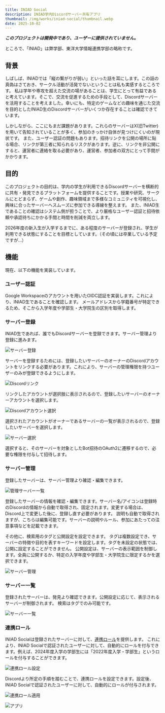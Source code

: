 ```yaml
---
title: INIAD Social
description: INIAD学内Discordサーバー共有アプリ
thumbnail: /img/works/iniad-social/thumbnail.webp
date: 2025-10-02
---
```


**_このプロジェクトは開発中であり、ユーザーに提供されていません。_**

ところで、「INIAD」は弊学部、東洋大学情報連携学部の略称です。

## 背景

しばしば、INIADでは「縦の繋がりが弱い」といった話を耳にします。この話の真偽はさておき、サークル活動が活発でないということは私も実感するところです。
私は学年や専攻を超えた交流の場があることは、学生にとって有益であると考えています。そこで、交流を促進するための手段として、Discordサーバーを活用することを考えました。幸いにも、特定のゲームなどの趣味を通じた交流を目的としたINIAD生のDiscordサーバーがいくつか存在することは確認できています。

しかしながら、ここにもまだ課題があります。これらのサーバーはX(旧Twitter)を用いて告知されていることが多く、参加のきっかけ自体が見つけにくいのが現状です。
また、ユーザー認証の問題もあります。招待リンクを公開の場所に貼る場合、リンクが第三者に知られるリスクがあります。逆に、リンクを非公開にすると、運営者に連絡を取る必要があり、運営者、参加者の双方にとって手間がかかります。

## 目的

このプロジェクトの目的は、学内の学生が利用できるDiscordサーバーを横断的に共有・発見できるプラットフォームを提供することです。授業や研究、サークルにとどまらず、ゲームや創作、趣味領域まで多様なコミュニティを可視化し、興味に合ったサーバーへスムーズに参加できる導線を整えます。
また、INIAD生であることの確認はシステム側が担うことで、より厳格なユーザー認証と招待依頼や承認待ちにかかる手間と時間を削減を両立します。

2026年度の新入生が入学するまでに、ある程度のサーバーが登録され、学生が利用できる状態にすることを目標としています。（その頃には卒業している予定ですが…）

## 機能

現在、以下の機能を実装しています。

### ユーザー認証

Google Workspaceのアカウントを用いたOIDC認証を実装します。これにより、INIAD生であることを確認します。
メールアドレスから学籍番号が特定できるため、そこから入学年度や学部生・大学院生の区別を取得します。

### サーバー登録

INIAD生であれば、誰でもDiscordサーバーを登録できます。サーバー管理より登録に進みます。

![サーバー登録](/img/works/iniad-social/register-server.webp)

サーバーを登録するためには、登録したいサーバーのオーナーのDiscordアカウントをリンクする必要があります。これにより、サーバーの管理権限を持つユーザーのみが登録できるようにします。

![Discordリンク](/img/works/iniad-social/link-discord.webp)

リンクしたアカウントが選択肢に表示されるので、登録したいサーバーのオーナーアカウントを選択します。

![Discordアカウント選択](/img/works/iniad-social/select-discord-account.webp)

選択されたアカウントがオーナーであるサーバーの一覧が表示されるので、登録したいサーバーを選択します。

![サーバー選択](/img/works/iniad-social/select-discord-server.webp)

選択すると、そのサーバーを対象としたBot招待のOAuth2に遷移するので、必要な権限を付与して招待します。

### サーバー管理

登録したサーバーは、サーバー管理より確認・編集できます。

![管理サーバー一覧](/img/works/iniad-social/managed-servers.webp)

登録したサーバーの情報を確認・編集できます。サーバー名/アイコンは登録時のDiscordの情報から自動で取得され、固定されます。変更する場合は、Discord上で変更した後に、登録し直す必要があります。
説明も自動で取得されますが、こちらは編集可能です。サーバーの説明やルール、参加にあたっての注意事項などを記載できます。

その他に、検索用のタグと公開設定を設定できます。
タグは複数設定でき、サーバーの特徴や目的を表すキーワードを設定します。タグを未設定の状態では、公開に設定することができません。
公開設定は、サーバーの表示範囲を制御します。全員に公開するか、特定の入学年度や学部生・大学院生に限定するかを選択できます。

![サーバー管理](/img/works/iniad-social/manage-server.webp)

### サーバー一覧

登録されたサーバーは、発見より確認できます。公開設定に応じて、表示されるサーバーが制御されます。
検索はタグでのみ可能です。

![サーバー一覧](/img/works/iniad-social/discovery.webp)

### 連携ロール

INIAD Socialは登録されたサーバーに対して、[連携ロール](https://support.discord.com/hc/ja/articles/10388356626711-%E6%8E%A5%E7%B6%9A-%E9%80%A3%E6%90%BA%E3%83%AD%E3%83%BC%E3%83%AB-%E7%AE%A1%E7%90%86%E8%80%85)を提供します。
これにより、INIAD Socialで認証されたユーザーに対して、自動的にロールを付与できます。例えば、2024年度入学の学部生には「2022年度入学・学部生」というロールを付与することができます。

![連携ロール設定](/img/works/iniad-social/linked-role.webp)

Discordより所定の手順を踏むことで、連携ロールを設定できます。設定後、INIAD Socialで認証されたユーザーに対して、自動的にロールが付与されます。

![連携ロール適用](/img/works/iniad-social/apply-linked-role.webp)

![アプリ](/img/works/iniad-social/linked-app.webp)
